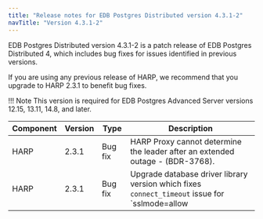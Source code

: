 ```yaml
---
title: "Release notes for EDB Postgres Distributed version 4.3.1-2"
navTitle: "Version 4.3.1-2"
---
```


EDB Postgres Distributed version 4.3.1-2 is a patch release of EDB Postgres Distributed 4, which includes bug fixes for issues identified in previous versions.

If you are using any previous release of HARP, we recommend that you upgrade to HARP 2.3.1 to benefit bug fixes.

!!! Note
    This version is required for EDB Postgres Advanced Server versions 12.15, 13.11, 14.8, and later.


 Component | Version |  Type           |                                                   Description
 --------- | ------- | --------------- | ------------------------------------------------------------------------------------------------------------------------
 HARP      | 2.3.1   | Bug fix         | HARP Proxy cannot determine the leader after an extended outage - (BDR-3768).
 HARP      | 2.3.1   | Bug fix         | Upgrade database driver library version which fixes `connect_timeout` issue for `sslmode=allow|prefer`.

